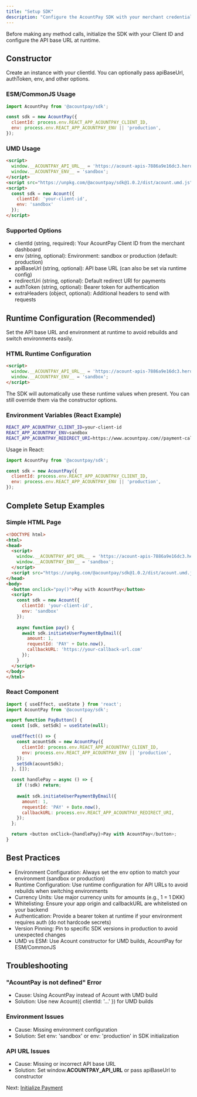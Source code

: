 ```yaml
---
title: "Setup SDK"
description: "Configure the AcountPay SDK with your merchant credentials"
---
```


Before making any method calls, initialize the SDK with your Client ID and configure the API base URL at runtime.

## Constructor

Create an instance with your clientId. You can optionally pass apiBaseUrl, authToken, env, and other options.

### ESM/CommonJS Usage

```javascript
import AcountPay from '@acountpay/sdk';

const sdk = new AcountPay({
  clientId: process.env.REACT_APP_ACOUNTPAY_CLIENT_ID,
  env: process.env.REACT_APP_ACOUNTPAY_ENV || 'production',
});
```

### UMD Usage

```html
<script>
  window.__ACOUNTPAY_API_URL__ = 'https://acount-apis-7886a9e16dc3.herokuapp.com';
  window.__ACOUNTPAY_ENV__ = 'sandbox';
</script>
<script src="https://unpkg.com/@acountpay/sdk@1.0.2/dist/acount.umd.js"></script>
<script>
  const sdk = new Acount({
    clientId: 'your-client-id',
    env: 'sandbox'
  });
</script>
```

### Supported Options

- clientId (string, required): Your AcountPay Client ID from the merchant dashboard
- env (string, optional): Environment: sandbox or production (default: production)
- apiBaseUrl (string, optional): API base URL (can also be set via runtime config)
- redirectUri (string, optional): Default redirect URI for payments
- authToken (string, optional): Bearer token for authentication
- extraHeaders (object, optional): Additional headers to send with requests

## Runtime Configuration (Recommended)

Set the API base URL and environment at runtime to avoid rebuilds and switch environments easily.

### HTML Runtime Configuration

```html
<script>
  window.__ACOUNTPAY_API_URL__ = 'https://acount-apis-7886a9e16dc3.herokuapp.com';
  window.__ACOUNTPAY_ENV__ = 'sandbox';
</script>
```

The SDK will automatically use these runtime values when present. You can still override them via the constructor options.

### Environment Variables (React Example)

```bash
REACT_APP_ACOUNTPAY_CLIENT_ID=your-client-id
REACT_APP_ACOUNTPAY_ENV=sandbox
REACT_APP_ACOUNTPAY_REDIRECT_URI=https://www.acountpay.com//payment-callback
```

Usage in React:

```javascript
import AcountPay from '@acountpay/sdk';

const sdk = new AcountPay({
  clientId: process.env.REACT_APP_ACOUNTPAY_CLIENT_ID,
  env: process.env.REACT_APP_ACOUNTPAY_ENV || 'production',
});
```

## Complete Setup Examples

### Simple HTML Page

```html
<!DOCTYPE html>
<html>
<head>
  <script>
    window.__ACOUNTPAY_API_URL__ = 'https://acount-apis-7886a9e16dc3.herokuapp.com';
    window.__ACOUNTPAY_ENV__ = 'sandbox';
  </script>
  <script src="https://unpkg.com/@acountpay/sdk@1.0.2/dist/acount.umd.js"></script>
</head>
<body>
  <button onclick="pay()">Pay with AcountPay</button>
  <script>
    const sdk = new Acount({ 
      clientId: 'your-client-id',
      env: 'sandbox'
    });
    
    async function pay() {
      await sdk.initiateUserPaymentByEmail({
        amount: 1,
        requestId: 'PAY' + Date.now(),
        callbackURL: 'https://your-callback-url.com'
      });
    }
  </script>
</body>
</html>
```

### React Component

```javascript
import { useEffect, useState } from 'react';
import AcountPay from '@acountpay/sdk';

export function PayButton() {
  const [sdk, setSdk] = useState(null);

  useEffect(() => {
    const acountSdk = new AcountPay({
      clientId: process.env.REACT_APP_ACOUNTPAY_CLIENT_ID,
      env: process.env.REACT_APP_ACOUNTPAY_ENV || 'production',
    });
    setSdk(acountSdk);
  }, []);

  const handlePay = async () => {
    if (!sdk) return;
    
    await sdk.initiateUserPaymentByEmail({
      amount: 1,
      requestId: 'PAY' + Date.now(),
      callbackURL: process.env.REACT_APP_ACOUNTPAY_REDIRECT_URI,
    });
  };

  return <button onClick={handlePay}>Pay with AcountPay</button>;
}
```

## Best Practices

- Environment Configuration: Always set the env option to match your environment (sandbox or production)
- Runtime Configuration: Use runtime configuration for API URLs to avoid rebuilds when switching environments
- Currency Units: Use major currency units for amounts (e.g., 1 = 1 DKK)
- Whitelisting: Ensure your app origin and callbackURL are whitelisted on your backend
- Authentication: Provide a bearer token at runtime if your environment requires auth (do not hardcode secrets)
- Version Pinning: Pin to specific SDK versions in production to avoid unexpected changes
- UMD vs ESM: Use Acount constructor for UMD builds, AcountPay for ESM/CommonJS

## Troubleshooting

### "AcountPay is not defined" Error
- Cause: Using AcountPay instead of Acount with UMD build
- Solution: Use new Acount({ clientId: '...' }) for UMD builds

### Environment Issues
- Cause: Missing environment configuration
- Solution: Set env: 'sandbox' or env: 'production' in SDK initialization

### API URL Issues
- Cause: Missing or incorrect API base URL
- Solution: Set window.__ACOUNTPAY_API_URL__ or pass apiBaseUrl to constructor

Next: [Initialize Payment](/sdk/initialize_payment)

